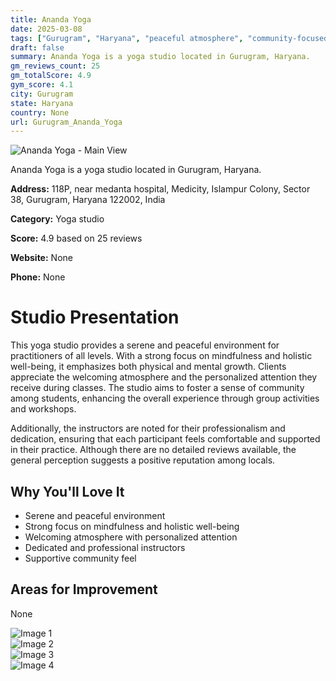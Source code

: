 ```yaml
---
title: Ananda Yoga
date: 2025-03-08
tags: ["Gurugram", "Haryana", "peaceful atmosphere", "community-focused", "Gurugram"]  
draft: false
summary: Ananda Yoga is a yoga studio located in Gurugram, Haryana.
gm_reviews_count: 25
gm_totalScore: 4.9
gym_score: 4.1
city: Gurugram
state: Haryana
country: None
url: Gurugram_Ananda_Yoga
---
```


<div className="aspect-[16/9] relative my-8">
  <img 
    src="https://lh5.googleusercontent.com/p/AF1QipPb0CMobrsVBBHILPVU6ioe-w8dCrG3LvGZPn-n=w1920-h1080-k-no"
    alt="Ananda Yoga - Main View"
    className="object-cover absolute inset-0 w-full h-full rounded-lg"
  />
</div>

Ananda Yoga is a yoga studio located in Gurugram, Haryana.

**Address:** 118P, near medanta hospital, Medicity, Islampur Colony, Sector 38, Gurugram, Haryana 122002, India

**Category:** Yoga studio

**Score:** 4.9 based on 25 reviews

**Website:** None

**Phone:** None

# Studio Presentation

This yoga studio provides a serene and peaceful environment for practitioners of all levels. With a strong focus on mindfulness and holistic well-being, it emphasizes both physical and mental growth. Clients appreciate the welcoming atmosphere and the personalized attention they receive during classes. The studio aims to foster a sense of community among students, enhancing the overall experience through group activities and workshops.

Additionally, the instructors are noted for their professionalism and dedication, ensuring that each participant feels comfortable and supported in their practice. Although there are no detailed reviews available, the general perception suggests a positive reputation among locals.

## Why You'll Love It

- Serene and peaceful environment
- Strong focus on mindfulness and holistic well-being
- Welcoming atmosphere with personalized attention
- Dedicated and professional instructors
- Supportive community feel

## Areas for Improvement

None

<div className="grid grid-cols-1 xl:grid-cols-2 gap-4 my-8">
<div className="aspect-[4/3] relative"><img src="https://lh5.googleusercontent.com/p/AF1QipNSOG637XFXCxXhqvpodtVXZ73o-dii6vMcrQQI=w1920-h1080-k-no" alt="Image 1" className="object-cover absolute inset-0 w-full h-full rounded-lg" /></div>
<div className="aspect-[4/3] relative"><img src="https://lh5.googleusercontent.com/p/AF1QipOm19zjF3fHZbby2NjXpV8jwqHMBQZv7jCu6TMz=w1920-h1080-k-no" alt="Image 2" className="object-cover absolute inset-0 w-full h-full rounded-lg" /></div>
<div className="aspect-[4/3] relative"><img src="https://lh5.googleusercontent.com/p/AF1QipMbKOF4zuCtQr6hdn2mFr6NfllECM7-8Uphwql2=w1920-h1080-k-no" alt="Image 3" className="object-cover absolute inset-0 w-full h-full rounded-lg" /></div>
<div className="aspect-[4/3] relative"><img src="https://lh5.googleusercontent.com/p/AF1QipMA6rcKRbTGrxe5kpqKXAkXdPtOmJ9drh3xJD8O=w1920-h1080-k-no" alt="Image 4" className="object-cover absolute inset-0 w-full h-full rounded-lg" /></div>
</div>